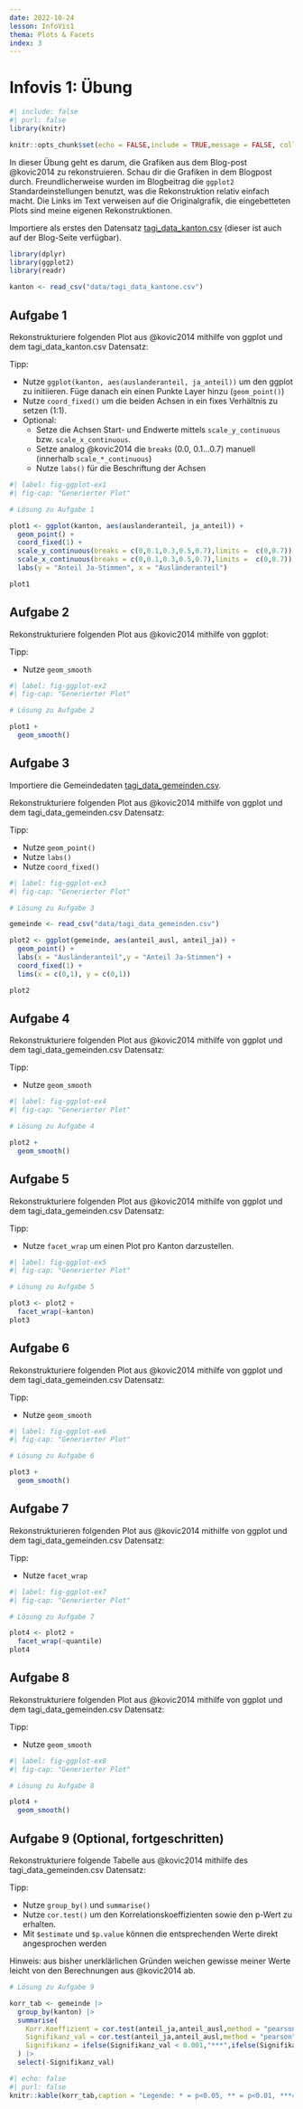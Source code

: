 ```yaml
---
date: 2022-10-24
lesson: InfoVis1
thema: Plots & Facets
index: 3
---
```


# Infovis 1: Übung

```r
#| include: false
#| purl: false
library(knitr)

knitr::opts_chunk$set(echo = FALSE,include = TRUE,message = FALSE, collapse=TRUE) 
```

In dieser Übung geht es darum, die Grafiken aus dem Blog-post @kovic2014 zu rekonstruieren. Schau dir die Grafiken in dem Blogpost durch. Freundlicherweise wurden im Blogbeitrag die `ggplot2` Standardeinstellungen benutzt, was die Rekonstruktion relativ einfach macht. Die Links im Text verweisen auf die Originalgrafik, die eingebetteten Plots sind meine eigenen Rekonstruktionen. 

Importiere als erstes den Datensatz [tagi_data_kanton.csv](https://moodle.zhaw.ch/mod/resource/view.php?id=602257) (dieser ist auch auf der Blog-Seite verfügbar).

```r

library(dplyr)
library(ggplot2)
library(readr)

kanton <- read_csv("data/tagi_data_kantone.csv") 
```

## Aufgabe 1

Rekonstrukturiere folgenden Plot aus @kovic2014 mithilfe von ggplot und dem tagi_data_kanton.csv Datensatz:

Tipp:

- Nutze `ggplot(kanton, aes(auslanderanteil, ja_anteil))` um den ggplot zu initiieren. Füge danach ein einen Punkte Layer hinzu (`geom_point()`)
- Nutze `coord_fixed()` um die beiden Achsen in ein fixes Verhältnis zu setzen (1:1).
- Optional: 
  - Setze die Achsen Start- und Endwerte mittels `scale_y_continuous` bzw. `scale_x_continuous`.
  - Setze analog @kovic2014 die `breaks` (0.0, 0.1...0.7) manuell (innerhalb `scale_*_continuous`)
  - Nutze `labs()` für die Beschriftung der Achsen

```r
#| label: fig-ggplot-ex1
#| fig-cap: "Generierter Plot"

# Lösung zu Aufgabe 1

plot1 <- ggplot(kanton, aes(auslanderanteil, ja_anteil)) +
  geom_point() +
  coord_fixed(1) +
  scale_y_continuous(breaks = c(0,0.1,0.3,0.5,0.7),limits =  c(0,0.7)) +
  scale_x_continuous(breaks = c(0,0.1,0.3,0.5,0.7),limits =  c(0,0.7)) +
  labs(y = "Anteil Ja-Stimmen", x = "Ausländeranteil")

plot1
```

## Aufgabe 2

Rekonstrukturiere folgenden Plot aus @kovic2014 mithilfe von ggplot:

Tipp:

- Nutze `geom_smooth`

```r
#| label: fig-ggplot-ex2
#| fig-cap: "Generierter Plot"

# Lösung zu Aufgabe 2

plot1 +
  geom_smooth()
```

## Aufgabe 3

Importiere die Gemeindedaten [tagi_data_gemeinden.csv](https://moodle.zhaw.ch/mod/resource/view.php?id=602260).

Rekonstrukturiere folgenden Plot aus @kovic2014 mithilfe von ggplot und dem tagi_data_gemeinden.csv Datensatz:

Tipp:

- Nutze `geom_point()` 
- Nutze `labs()`
- Nutze `coord_fixed()` 

```r
#| label: fig-ggplot-ex3
#| fig-cap: "Generierter Plot"

# Lösung zu Aufgabe 3

gemeinde <- read_csv("data/tagi_data_gemeinden.csv")

plot2 <- ggplot(gemeinde, aes(anteil_ausl, anteil_ja)) +
  geom_point() +
  labs(x = "Ausländeranteil",y = "Anteil Ja-Stimmen") +
  coord_fixed(1) +
  lims(x = c(0,1), y = c(0,1))

plot2
```

## Aufgabe 4

Rekonstrukturiere folgenden Plot aus @kovic2014 mithilfe von ggplot und dem tagi_data_gemeinden.csv Datensatz:

Tipp:

- Nutze `geom_smooth`

```r
#| label: fig-ggplot-ex4
#| fig-cap: "Generierter Plot"

# Lösung zu Aufgabe 4

plot2 +
  geom_smooth()
```

## Aufgabe 5

Rekonstrukturiere folgenden Plot aus @kovic2014 mithilfe von ggplot und dem tagi_data_gemeinden.csv Datensatz:

Tipp:

- Nutze `facet_wrap` um einen Plot pro Kanton darzustellen.

```r
#| label: fig-ggplot-ex5
#| fig-cap: "Generierter Plot"

# Lösung zu Aufgabe 5

plot3 <- plot2 +
  facet_wrap(~kanton)
plot3
```

## Aufgabe 6

Rekonstrukturiere folgenden Plot aus @kovic2014 mithilfe von ggplot und dem tagi_data_gemeinden.csv Datensatz:

Tipp:

- Nutze `geom_smooth`

```r
#| label: fig-ggplot-ex6
#| fig-cap: "Generierter Plot"

# Lösung zu Aufgabe 6

plot3 +
  geom_smooth()
```


## Aufgabe 7

Rekonstrukturieren folgenden Plot aus @kovic2014 mithilfe von ggplot und dem tagi_data_gemeinden.csv Datensatz:

Tipp:

- Nutze `facet_wrap`

```r
#| label: fig-ggplot-ex7
#| fig-cap: "Generierter Plot"

# Lösung zu Aufgabe 7

plot4 <- plot2 +
  facet_wrap(~quantile)
plot4
```

## Aufgabe 8

Rekonstrukturiere folgenden Plot aus @kovic2014 mithilfe von ggplot und dem tagi_data_gemeinden.csv Datensatz:

Tipp:

- Nutze `geom_smooth`

```r
#| label: fig-ggplot-ex8
#| fig-cap: "Generierter Plot"

# Lösung zu Aufgabe 8

plot4 +
  geom_smooth()
```

## Aufgabe 9 (Optional, fortgeschritten)


Rekonstrukturiere folgende Tabelle aus @kovic2014 mithilfe des tagi_data_gemeinden.csv Datensatz:

Tipp: 

- Nutze `group_by()` und `summarise()`
- Nutze `cor.test()` um den Korrelationskoeffizienten sowie den p-Wert zu erhalten. 
- Mit `$estimate` und `$p.value` können die entsprechenden Werte direkt angesprochen werden

Hinweis: aus bisher unerklärlichen Gründen weichen gewisse meiner Werte leicht von den Berechnungen aus @kovic2014 ab.

```r
# Lösung zu Aufgabe 9

korr_tab <- gemeinde |>
  group_by(kanton) |>
  summarise(
    Korr.Koeffizient = cor.test(anteil_ja,anteil_ausl,method = "pearson")$estimate,
    Signifikanz_val = cor.test(anteil_ja,anteil_ausl,method = "pearson")$p.value,
    Signifikanz = ifelse(Signifikanz_val < 0.001,"***",ifelse(Signifikanz_val<0.01,"**",ifelse(Signifikanz_val<0.05,"*","-")))
  ) |>
  select(-Signifikanz_val)

```

```r
#| echo: false
#| purl: false
knitr::kable(korr_tab,caption = "Legende: * = p<0.05, ** = p<0.01, ***=p<0.001.")
```


